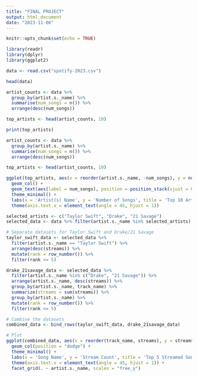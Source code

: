 ```yaml
---
title: "FINAL PROJECT"
output: html_document
date: "2023-11-06"
---
```


```r
knitr::opts_chunk$set(echo = TRUE)
```

```r
library(readr)
library(dplyr)
library(ggplot2)
```

```r
data <- read.csv("spotify-2023.csv")
```

```r
head(data)
```

```r
artist_counts <- data %>%
  group_by(artist.s._name) %>%
  summarise(num_songs = n()) %>%
  arrange(desc(num_songs))

top_artists <- head(artist_counts, 10)

print(top_artists)
```
```r
artist_counts <- data %>%
  group_by(artist.s._name) %>%
  summarise(num_songs = n()) %>%
  arrange(desc(num_songs))

top_artists <- head(artist_counts, 10)

ggplot(top_artists, aes(x = reorder(artist.s._name, -num_songs), y = num_songs, fill = artist.s._name)) +
  geom_col() +
  geom_text(aes(label = num_songs), position = position_stack(vjust = 0.5), size = 3, color = 'black') +
  theme_minimal() +
  labs(x = 'Artist(s) Name', y = 'Number of Songs', title = 'Top 10 Artists with Most Songs') +
  theme(axis.text.x = element_text(angle = 45, hjust = 1))
```
```r
selected_artists <- c("Taylor Swift", "Drake", "21 Savage")
selected_data <- data %>% filter(artist.s._name %in% selected_artists)

# Separate datasets for Taylor Swift and Drake/21 Savage
taylor_swift_data <- selected_data %>%
  filter(artist.s._name == "Taylor Swift") %>%
  arrange(desc(streams)) %>%
  mutate(rank = row_number()) %>%
  filter(rank <= 5)

drake_21savage_data <- selected_data %>%
  filter(artist.s._name %in% c("Drake", "21 Savage")) %>%
  arrange(artist.s._name, desc(streams)) %>%
  group_by(artist.s._name, track_name) %>%
  summarize(streams = sum(streams)) %>%
  group_by(artist.s._name) %>%
  mutate(rank = row_number()) %>%
  filter(rank <= 5)

# Combine the datasets
combined_data <- bind_rows(taylor_swift_data, drake_21savage_data)

# Plot
ggplot(combined_data, aes(x = reorder(track_name, streams), y = streams, fill = artist.s._name)) +
  geom_col(position = "dodge") +
  theme_minimal() +
  labs(x = 'Song Name', y = 'Stream Count', title = 'Top 5 Streamed Songs Comparison') +
  theme(axis.text.x = element_text(angle = 45, hjust = 1)) +
  facet_grid(. ~ artist.s._name, scales = "free_y")
```
